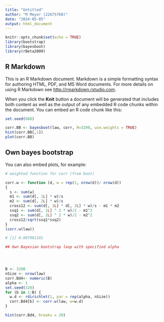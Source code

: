 ```yaml
---
title: "Untitled"
author: "M Meyer (22675760)"
date: "2024-05-05"
output: html_document
---
```


```r
knitr::opts_chunk$set(echo = TRUE)
library(bootstrap)
library(bayesboot)
library(rBeta2009)
```

## R Markdown

This is an R Markdown document. Markdown is a simple formatting syntax for authoring HTML, PDF, and MS Word documents. For more details on using R Markdown see <http://rmarkdown.rstudio.com>.

When you click the **Knit** button a document will be generated that includes both content as well as the output of any embedded R code chunks within the document. You can embed an R code chunk like this:

```r


set.seed(888)

corr.BB <- bayesboot(law, corr, R=3200, use.weights = TRUE)
hist(corr.BB[,1])
plot(corr.BB)


```

## Own bayes bootstrap

You can also embed plots, for example:
```r
# weighted function for corr (from boot)

corr.w <- function (d, w = rep(1, nrow(d))/ nrow(d))
{
  s <- sum(w)
  m1 <- sum(d[, 1L] * w)/s
  m2 <- sum(d[, 2L] * w)/s
  cross12 <- sum(d[, 1L] * d[, 2L] * w)/s - m1 * m2
  ssq1 <- sum(d[, 1L] ^ 2 * w)/2 - m1^2
  ssq2 <- sum(d[, 2L] ^ 2 * w)/2 - m2^2
  cross12/sqrt(ssq1*ssq2)
}
(corr.w(law))

# [1] 0.007981101

## Own Bayesian bootstrap loop with specified alpha




B <- 3200
nSize <- nrow(law)
corr.Bd4<- numeric(B)
alpha <- 1
set.seed(328)
for (b in 1:B) {
  w.d <- rdirichlet(1, par = rep(alpha, nSize))
  corr.Bd4[b] <- corr.w(law, w=w.d)
}

hist(corr.Bd4, breaks = 20)

```

